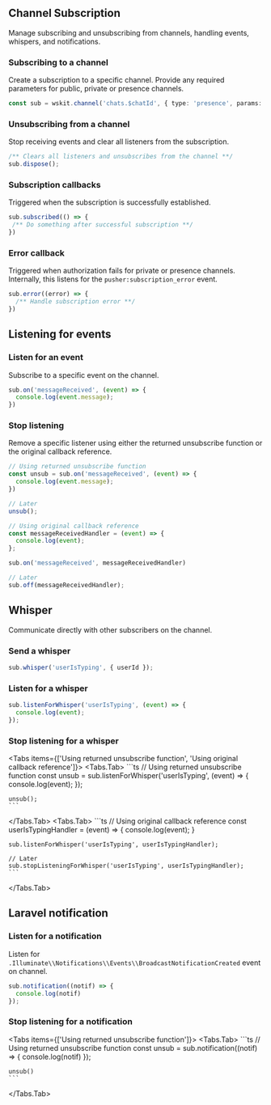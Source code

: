 
## Channel Subscription

Manage subscribing and unsubscribing from channels, handling events, whispers, and notifications.

### Subscribing to a channel

Create a subscription to a specific channel. Provide any required parameters for public, private or presence channels.

```ts
const sub = wskit.channel('chats.$chatId', { type: 'presence', params: { chatId } })
```

### Unsubscribing from a channel

Stop receiving events and clear all listeners from the subscription.

```ts
/** Clears all listeners and unsubscribes from the channel **/
sub.dispose();
```

### Subscription callbacks

Triggered when the subscription is successfully established.

```ts
sub.subscribed(() => {
 /** Do something after successful subscription **/
})
```

### Error callback

Triggered when authorization fails for private or presence channels. Internally, this listens for the `pusher:subscription_error` <StyledLink href="https://pusher.com/docs/channels/using_channels/events/#pushersubscription_error-1995773905">event</StyledLink>.

```ts
sub.error((error) => {
  /** Handle subscription error **/
})
```

## Listening for events

### Listen for an event

Subscribe to a specific event on the channel.

```ts
sub.on('messageReceived', (event) => {
  console.log(event.message);
})
```

### Stop listening

Remove a specific listener using either the returned unsubscribe function or the original callback reference.

```ts
// Using returned unsubscribe function
const unsub = sub.on('messageReceived', (event) => {
  console.log(event.message);
})

// Later
unsub();
```
```ts
// Using original callback reference
const messageReceivedHandler = (event) => {
  console.log(event);
};

sub.on('messageReceived', messageReceivedHandler)

// Later
sub.off(messageReceivedHandler);
```

## Whisper

Communicate directly with other subscribers on the channel.

### Send a whisper

```ts
sub.whisper('userIsTyping', { userId });
```

### Listen for a whisper

```ts
sub.listenForWhisper('userIsTyping', (event) => {
  console.log(event);
});
```
### Stop listening for a whisper

<Tabs items={['Using returned unsubscribe function', 'Using original callback reference']}>
  <Tabs.Tab>
    ```ts
    // Using returned unsubscribe function
    const unsub = sub.listenForWhisper('userIsTyping', (event) => {
      console.log(event);
    });

    unsub();
    ```
  </Tabs.Tab>
  <Tabs.Tab>
    ```ts
    // Using original callback reference
    const userIsTypingHandler = (event) => {
      console.log(event);
    }

    sub.listenForWhisper('userIsTyping', userIsTypingHandler);

    // Later
    sub.stopListeningForWhisper('userIsTyping', userIsTypingHandler);
    ```
  </Tabs.Tab>
</Tabs>

## Laravel notification

### Listen for a notification

Listen for `.Illuminate\\Notifications\\Events\\BroadcastNotificationCreated` event on channel.

```ts
sub.notification((notif) => {
  console.log(notif)
});
```

### Stop listening for a notification

<Tabs items={['Using returned unsubscribe function']}>
  <Tabs.Tab>
    ```ts
    // Using returned unsubscribe function
    const unsub = sub.notification((notif) => {
      console.log(notif)
    });

    unsub()
    ```
  </Tabs.Tab>
</Tabs>